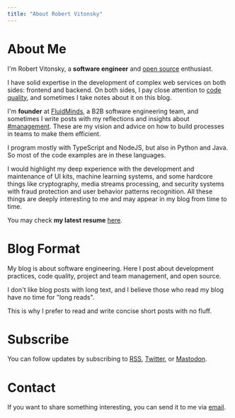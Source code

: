 ```yaml
---
title: "About Robert Vitonsky"
---
```


# About Me

I'm Robert Vitonsky, a **software engineer** and [open source](https://github.com/vitonsky) enthusiast.

I have solid expertise in the development of complex web services on both sides: frontend and backend. On both sides, I pay close attention to [code quality](</blog/tag/code quality/>), and sometimes I take notes about it on this blog.

I'm **founder** at [FluidMinds](https://fluidminds.org), a B2B software engineering team, and sometimes I write posts with my reflections and insights about [#management](/blog/tag/management/). These are my vision and advice on how to build processes in teams to make them efficient.

I program mostly with TypeScript and NodeJS, but also in Python and Java. So most of the code examples are in these languages.

I would highlight my deep experience with the development and maintenance of UI kits, machine learning systems, and some hardcore things like cryptography, media streams processing, and security systems with fraud protection and user behavior patterns recognition. All these things are deeply interesting to me and may appear in my blog from time to time.

You may check **my latest resume** [here](https://latexonline.cc/compile?git=https://github.com/vitonsky/resume&target=resume.tex&command=pdflatex).

# Blog Format

My blog is about software engineering. Here I post about development practices, code quality, project and team management, and open source.

I don't like blog posts with long text, and I believe those who read my blog have no time for "long reads".

This is why I prefer to read and write concise short posts with no fluff.

# Subscribe

You can follow updates by subscribing to [RSS](/rss.xml), [Twitter](https://twitter.com/rvitonsky), or [Mastodon](https://mastodon.social/@vitonsky).

# Contact

If you want to share something interesting, you can send it to me via <a href="mailto:robert@vitonsky.net" rel="me">email</a>.
